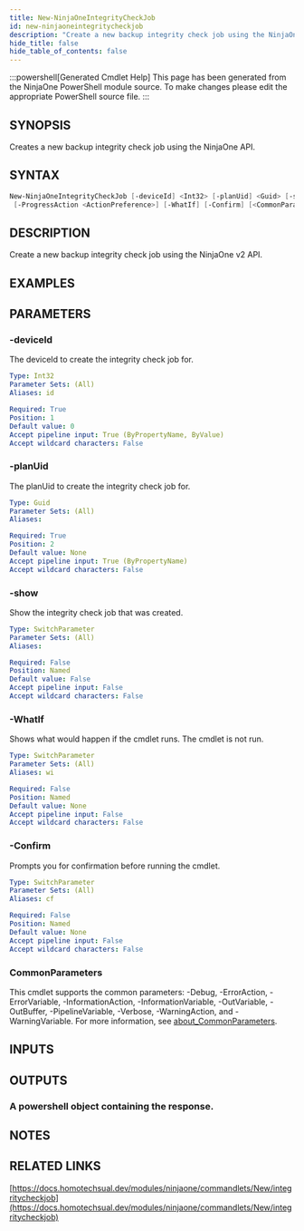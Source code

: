 ```yaml
---
title: New-NinjaOneIntegrityCheckJob
id: new-ninjaoneintegritycheckjob
description: "Create a new backup integrity check job using the NinjaOne v2 API."
hide_title: false
hide_table_of_contents: false
---
```


:::powershell[Generated Cmdlet Help]
This page has been generated from the NinjaOne PowerShell module source. To make changes please edit the appropriate PowerShell source file.
:::

## SYNOPSIS

Creates a new backup integrity check job using the NinjaOne API.

## SYNTAX

```powershell
New-NinjaOneIntegrityCheckJob [-deviceId] <Int32> [-planUid] <Guid> [-show]
 [-ProgressAction <ActionPreference>] [-WhatIf] [-Confirm] [<CommonParameters>]
```

## DESCRIPTION

Create a new backup integrity check job using the NinjaOne v2 API.

## EXAMPLES

## PARAMETERS

### -deviceId

The deviceId to create the integrity check job for.

```yaml
Type: Int32
Parameter Sets: (All)
Aliases: id

Required: True
Position: 1
Default value: 0
Accept pipeline input: True (ByPropertyName, ByValue)
Accept wildcard characters: False
```

### -planUid

The planUid to create the integrity check job for.

```yaml
Type: Guid
Parameter Sets: (All)
Aliases:

Required: True
Position: 2
Default value: None
Accept pipeline input: True (ByPropertyName)
Accept wildcard characters: False
```

### -show

Show the integrity check job that was created.

```yaml
Type: SwitchParameter
Parameter Sets: (All)
Aliases:

Required: False
Position: Named
Default value: False
Accept pipeline input: False
Accept wildcard characters: False
```

### -WhatIf

Shows what would happen if the cmdlet runs.
The cmdlet is not run.

```yaml
Type: SwitchParameter
Parameter Sets: (All)
Aliases: wi

Required: False
Position: Named
Default value: None
Accept pipeline input: False
Accept wildcard characters: False
```

### -Confirm

Prompts you for confirmation before running the cmdlet.

```yaml
Type: SwitchParameter
Parameter Sets: (All)
Aliases: cf

Required: False
Position: Named
Default value: None
Accept pipeline input: False
Accept wildcard characters: False
```

### CommonParameters

This cmdlet supports the common parameters: -Debug, -ErrorAction, -ErrorVariable, -InformationAction, -InformationVariable, -OutVariable, -OutBuffer, -PipelineVariable, -Verbose, -WarningAction, and -WarningVariable. For more information, see [about_CommonParameters](http://go.microsoft.com/fwlink/?LinkID=113216).

## INPUTS


## OUTPUTS

### A powershell object containing the response.

## NOTES

## RELATED LINKS

[https://docs.homotechsual.dev/modules/ninjaone/commandlets/New/integritycheckjob](https://docs.homotechsual.dev/modules/ninjaone/commandlets/New/integritycheckjob)
